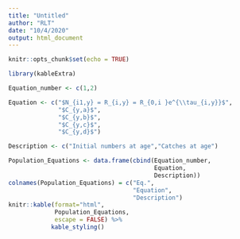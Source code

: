 ```yaml
---
title: "Untitled"
author: "RLT"
date: "10/4/2020"
output: html_document
---
```


```r
knitr::opts_chunk$set(echo = TRUE)
```



```r
library(kableExtra)
```

```r
Equation_number <- c(1,2)

Equation <- c("$N_{i1,y} = R_{i,y} = R_{0,i }e^{\\tau_{i,y}}$",
              "$C_{y,a}$",
              "$C_{y,b}$",
              "$C_{y,c}$",
              "$C_{y,d}$")

Description <- c("Initial numbers at age","Catches at age")

Population_Equations <- data.frame(cbind(Equation_number,
                                         Equation,
                                         Description))
colnames(Population_Equations) = c("Eq.",
                                   "Equation", 
                                   "Description")
knitr::kable(format="html",
             Population_Equations, 
             escape = FALSE) %>% 
            kable_styling()
```

